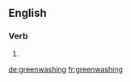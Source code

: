 ==English==

===Verb===
{{head|en|present participle}}

# {{present participle of|greenwash|lang=en|nocat=1}}

[[de:greenwashing]]
[[fr:greenwashing]]